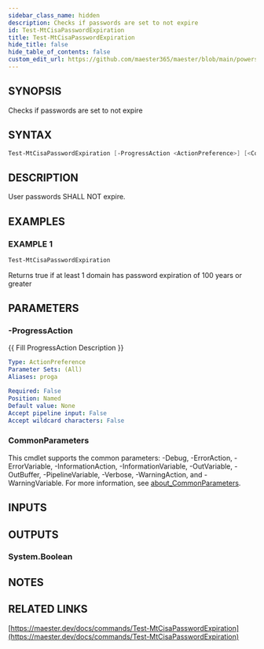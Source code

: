 ```yaml
---
sidebar_class_name: hidden
description: Checks if passwords are set to not expire
id: Test-MtCisaPasswordExpiration
title: Test-MtCisaPasswordExpiration
hide_title: false
hide_table_of_contents: false
custom_edit_url: https://github.com/maester365/maester/blob/main/powershell/public/Test-MtCisaPasswordExpiration.ps1
---
```


## SYNOPSIS

Checks if passwords are set to not expire

## SYNTAX

```powershell
Test-MtCisaPasswordExpiration [-ProgressAction <ActionPreference>] [<CommonParameters>]
```

## DESCRIPTION

User passwords SHALL NOT expire.

## EXAMPLES

### EXAMPLE 1

```powershell
Test-MtCisaPasswordExpiration
```

Returns true if at least 1 domain has password expiration of 100 years or greater

## PARAMETERS

### -ProgressAction

\{\{ Fill ProgressAction Description \}\}

```yaml
Type: ActionPreference
Parameter Sets: (All)
Aliases: proga

Required: False
Position: Named
Default value: None
Accept pipeline input: False
Accept wildcard characters: False
```

### CommonParameters

This cmdlet supports the common parameters: -Debug, -ErrorAction, -ErrorVariable, -InformationAction, -InformationVariable, -OutVariable, -OutBuffer, -PipelineVariable, -Verbose, -WarningAction, and -WarningVariable. For more information, see [about_CommonParameters](http://go.microsoft.com/fwlink/?LinkID=113216).

## INPUTS

## OUTPUTS

### System.Boolean

## NOTES

## RELATED LINKS

[https://maester.dev/docs/commands/Test-MtCisaPasswordExpiration](https://maester.dev/docs/commands/Test-MtCisaPasswordExpiration)
